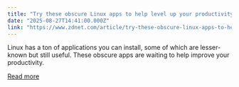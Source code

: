 ```yaml
---
title: "Try these obscure Linux apps to help level up your productivity"
date: "2025-08-27T14:41:00.000Z"
link: "https://www.zdnet.com/article/try-these-obscure-linux-apps-to-help-level-up-your-productivity/"
---
```


Linux has a ton of applications you can install, some of which are lesser-known but still useful. These obscure apps are waiting to help improve your productivity.

[Read more](https://www.zdnet.com/article/try-these-obscure-linux-apps-to-help-level-up-your-productivity/)
